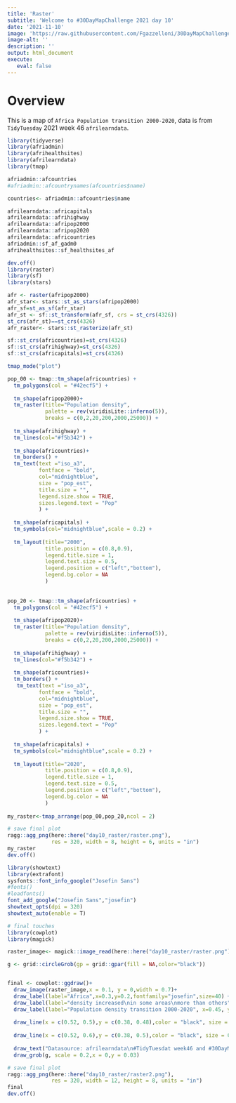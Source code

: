 ```yaml
---
title: 'Raster'
subtitle: 'Welcome to #30DayMapChallenge 2021 day 10'
date: '2021-11-10'
image: 'https://raw.githubusercontent.com/Fgazzelloni/30DayMapChallenge/master/2021/day10_raster/raster2.png'
image-alt: ''
description: ''
output: html_document
execute: 
   eval: false
---
```


# Overview

This is a map of `Africa Population transition 2000-2020`, data is from `TidyTuesday` 2021 week 46 `afrilearndata`.



```r
library(tidyverse)
library(afriadmin)
library(afrihealthsites)
library(afrilearndata)
library(tmap)
```

```r
afriadmin::afcountries
#afriadmin::afcountrynames(afcountries$name)

countries<- afriadmin::afcountries$name

afrilearndata::africapitals
afrilearndata::afrihighway
afrilearndata::afripop2000
afrilearndata::afripop2020  
afrilearndata::africountries
afriadmin::sf_af_gadm0
afrihealthsites::sf_healthsites_af
```

```r
dev.off()
library(raster)
library(sf)
library(stars)

afr <- raster(afripop2000)
afr_star<- stars::st_as_stars(afripop2000)
afr_sf=st_as_sf(afr_star)
afr_st <- sf::st_transform(afr_sf, crs = st_crs(4326))
st_crs(afr_st)==st_crs(4326)
afr_raster<- stars::st_rasterize(afr_st)
```

```r
sf::st_crs(africountries)=st_crs(4326)
sf::st_crs(afrihighway)=st_crs(4326)
sf::st_crs(africapitals)=st_crs(4326)
```



```r
tmap_mode("plot")

pop_00 <- tmap::tm_shape(africountries) +
  tm_polygons(col = "#42ecf5") +
  
  tm_shape(afripop2000)+
  tm_raster(title="Population density",
            palette = rev(viridisLite::inferno(5)),
            breaks = c(0,2,20,200,2000,25000)) +
  
  tm_shape(afrihighway) +
  tm_lines(col="#f5b342") +
  
  tm_shape(africountries)+
  tm_borders() +
  tm_text(text ="iso_a3", 
          fontface = "bold",
          col="midnightblue",
          size = "pop_est",
          title.size = "",
          legend.size.show = TRUE,
          sizes.legend.text = "Pop"
          ) +
  
  tm_shape(africapitals) +
  tm_symbols(col="midnightblue",scale = 0.2) +
  
  tm_layout(title="2000",
            title.position = c(0.8,0.9),
            legend.title.size = 1,
            legend.text.size = 0.5,
            legend.position = c("left","bottom"),
            legend.bg.color = NA
            )
  
    
pop_20 <- tmap::tm_shape(africountries) +
  tm_polygons(col = "#42ecf5") +
  
  tm_shape(afripop2020)+
  tm_raster(title="Population density",
            palette = rev(viridisLite::inferno(5)),
            breaks = c(0,2,20,200,2000,25000)) +
  
  tm_shape(afrihighway) +
  tm_lines(col="#f5b342") +
  
  tm_shape(africountries)+
  tm_borders() +
   tm_text(text ="iso_a3", 
          fontface = "bold",
          col="midnightblue",
          size = "pop_est",
          title.size = "",
          legend.size.show = TRUE,
          sizes.legend.text = "Pop"
          ) +
  
  tm_shape(africapitals) +
  tm_symbols(col="midnightblue",scale = 0.2) +
  
  tm_layout(title="2020",
            title.position = c(0.8,0.9),
            legend.title.size = 1,
            legend.text.size = 0.5,
            legend.position = c("left","bottom"),
            legend.bg.color = NA
            )  
  
my_raster<-tmap_arrange(pop_00,pop_20,ncol = 2)
```


```r
# save final plot
ragg::agg_png(here::here("day10_raster/raster.png"),
              res = 320, width = 8, height = 6, units = "in")
my_raster
dev.off()
```


```r
library(showtext)
library(extrafont)
sysfonts::font_info_google("Josefin Sans")
#fonts()
#loadfonts()
font_add_google("Josefin Sans","josefin")
showtext_opts(dpi = 320)
showtext_auto(enable = T)
```




```r

# final touches
library(cowplot)
library(magick)

raster_image<- magick::image_read(here::here("day10_raster/raster.png"))

g <- grid::circleGrob(gp = grid::gpar(fill = NA,color="black"))


final <- cowplot::ggdraw()+
  draw_image(raster_image,x = 0.1, y = 0,width = 0.7)+
  draw_label(label="Africa",x=0.3,y=0.2,fontfamily="josefin",size=40) +
  draw_label(label="density increased\nin some areas\nmore than others",x=0.52,y=0.35,fontfamily="josefin",size=8) +
  draw_label(label="Population density transition 2000-2020", x=0.45, y=0.95, size=30, fontfamily="josefin") +
  
  draw_line(x = c(0.52, 0.5),y = c(0.38, 0.48),color = "black", size = 0.2)+
  
  draw_line(x = c(0.52, 0.6),y = c(0.38, 0.5),color = "black", size = 0.2)+
  
  draw_text("Datasource: afrilearndata\n#TidyTuesdat week46 and #30DayMapChallenge day10 Raster\nInfographics: Federica Gazzelloni",x=0.5,y=0.05,family="josefin",size=11)+
  draw_grob(g, scale = 0.2,x = 0,y = 0.03)

# save final plot
ragg::agg_png(here::here("day10_raster/raster2.png"),
              res = 320, width = 12, height = 8, units = "in")
final
dev.off()
```










